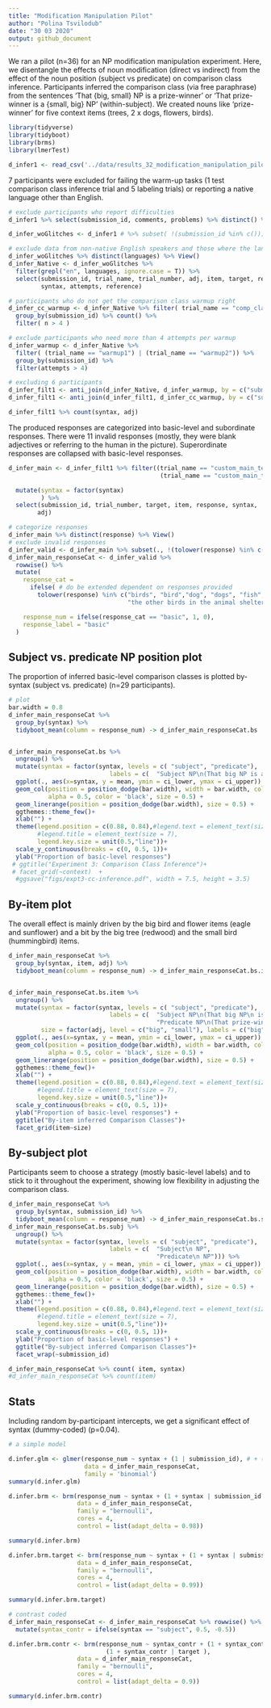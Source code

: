 ```yaml
---
title: "Modification Manipulation Pilot"
author: "Polina Tsvilodub"
date: "30 03 2020"
output: github_document
---
```


We ran a pilot (n=36) for an NP modification manipulation experiment. Here, we disentangle the effects of noun modification (direct vs indirect) from the effect of the noun position (subject vs predicate) on comparison class inference. 
Participants inferred the comparison class (via free paraphrase) from the sentences 'That {big, small} NP is a prize-winner' or 'That prize-winner is a {small, big} NP' (within-subject). We created nouns like 'prize-winner' for five context items (trees, 2 x dogs, flowers, birds).

``` r

library(tidyverse)
library(tidyboot)
library(brms)
library(lmerTest)
```

``` r

d_infer1 <- read_csv('../data/results_32_modification_manipulation_pilot.csv')
```
7 participants were excluded for failing the warm-up tasks (1 test comparison class inference trial and 5 labeling trials) or reporting a native language other than English.

``` r
# exclude participants who report difficulties
d_infer1 %>% select(submission_id, comments, problems) %>% distinct() %>% View()

d_infer_woGlitches <- d_infer1 # %>% subset( !(submission_id %in% c()))

# exclude data from non-native English speakers and those where the language information is missing
d_infer_woGlitches %>% distinct(languages) %>% View()
d_infer_Native <- d_infer_woGlitches %>%
  filter(grepl("en", languages, ignore.case = T)) %>%
  select(submission_id, trial_name, trial_number, adj, item, target, response, botresponse,
         syntax, attempts, reference)

# participants who do not get the comparison class warmup right
d_infer_cc_warmup <- d_infer_Native %>% filter( trial_name == "comp_class_warmup") %>%
  group_by(submission_id) %>% count() %>%
  filter( n > 4 )

# exclude participants who need more than 4 attempts per warmup
d_infer_warmup <- d_infer_Native %>%
  filter( (trial_name == "warmup1") | (trial_name == "warmup2")) %>%
  group_by(submission_id) %>%
  filter(attempts > 4)

# excluding 6 participants
d_infer_filt1 <- anti_join(d_infer_Native, d_infer_warmup, by = c("submission_id"))
d_infer_filt1 <- anti_join(d_infer_filt1, d_infer_cc_warmup, by = c("submission_id"))

```

``` r
d_infer_filt1 %>% count(syntax, adj)
```
The produced responses are categorized into basic-level and subordinate responses. There were 11 invalid responses (mostly, they were blank adjectives or referring to the human in the picture).
Superordinate responses are collapsed with basic-level responses. 

``` r
d_infer_main <- d_infer_filt1 %>% filter((trial_name == "custom_main_text1")|
                                          (trial_name == "custom_main_text2")) %>%

  mutate(syntax = factor(syntax)
         ) %>%
  select(submission_id, trial_number, target, item, response, syntax,
        adj)

# categorize responses
d_infer_main %>% distinct(response) %>% View()
# exclude invalid responses
d_infer_valid <- d_infer_main %>% subset(., !(tolower(response) %in% c( "human", "small", "place", "man", "little", "winner", "yes", "swifts", "size"))) # 11 responses excluded
d_infer_main_responseCat <- d_infer_valid %>%
  rowwise() %>%
  mutate(  
    response_cat =
      ifelse( # do be extended dependent on responses provided
        tolower(response) %in% c("birds", "bird","dog", "dogs", "fish","flower", "flowers","trees", "tree", "other dogs", "other flowers", "plant", "plants", "animals", "flowers in the garden", "all the other trees", 
                                 "the other birds in the animal shelter", "all the other dogs at the dog park", "dogs at the dog show"), "basic", "subordinate"),

    response_num = ifelse(response_cat == "basic", 1, 0),
    response_label = "basic"
  )
```

## Subject vs. predicate NP position plot

The proportion of inferred basic-level comparison classes is plotted by-syntax (subject vs. predicate) (n=29 participants).
``` r
# plot
bar.width = 0.8
d_infer_main_responseCat %>%  
  group_by(syntax) %>%
  tidyboot_mean(column = response_num) -> d_infer_main_responseCat.bs


d_infer_main_responseCat.bs %>%
  ungroup() %>%
  mutate(syntax = factor(syntax, levels = c( "subject", "predicate"),
                            labels = c(  "Subject NP\n(That big NP is a prize-winner)", "Predicate NP\n(That prize-winner is a big NP)"))) %>%
  ggplot(., aes(x=syntax, y = mean, ymin = ci_lower, ymax = ci_upper)) +
  geom_col(position = position_dodge(bar.width), width = bar.width, color= 'black',
           alpha = 0.5, color = 'black', size = 0.5) +
  geom_linerange(position = position_dodge(bar.width), size = 0.5) +
  ggthemes::theme_few()+
  xlab("") +
  theme(legend.position = c(0.88, 0.84),#legend.text = element_text(size = 7),
        #legend.title = element_text(size = 7), 
        legend.key.size = unit(0.5,"line"))+
  scale_y_continuous(breaks = c(0, 0.5, 1))+
  ylab("Proportion of basic-level responses")
 # ggtitle("Experiment 3: Comparison Class Inference")+
 # facet_grid(~context)  +
  #ggsave("figs/expt3-cc-inference.pdf", width = 7.5, height = 3.5)
```
## By-item plot

The overall effect is mainly driven by the big bird and flower items (eagle and sunflower) and a bit by the big tree (redwood) and the small bird (hummingbird) items.
``` r
d_infer_main_responseCat %>%  
  group_by(syntax, item, adj) %>%
  tidyboot_mean(column = response_num) -> d_infer_main_responseCat.bs.item


d_infer_main_responseCat.bs.item %>%
  ungroup() %>%
  mutate(syntax = factor(syntax, levels = c( "subject", "predicate"),
                            labels = c(  "Subject NP\n(That big NP\n is a prize-winner)", 
                                         "Predicate NP\n(That prize-winner\n is a big NP)")),
         size = factor(adj, level = c("big", "small"), labels = c("big", "small"))) %>%
  ggplot(., aes(x=syntax, y = mean, ymin = ci_lower, ymax = ci_upper)) +
  geom_col(position = position_dodge(bar.width), width = bar.width, color= 'black',
           alpha = 0.5, color = 'black', size = 0.5) +
  geom_linerange(position = position_dodge(bar.width), size = 0.5) +
  ggthemes::theme_few()+
  xlab("") +
  theme(legend.position = c(0.88, 0.84),#legend.text = element_text(size = 7),
        #legend.title = element_text(size = 7), 
        legend.key.size = unit(0.5,"line"))+
  scale_y_continuous(breaks = c(0, 0.5, 1))+
  ylab("Proportion of basic-level responses") +
  ggtitle("By-item inferred Comparison Classes")+
  facet_grid(item~size)

```

## By-subject plot
Participants seem to choose a strategy (mostly basic-level labels) and to stick to it throughout the experiment, showing low flexibility in adjusting the comparison class. 
``` r
d_infer_main_responseCat %>%  
  group_by(syntax, submission_id) %>%
  tidyboot_mean(column = response_num) -> d_infer_main_responseCat.bs.subj
d_infer_main_responseCat.bs.subj %>%
  ungroup() %>%
  mutate(syntax = factor(syntax, levels = c( "subject", "predicate"),
                            labels = c(  "Subject\n NP", 
                                         "Predicate\n NP"))) %>%
  ggplot(., aes(x=syntax, y = mean, ymin = ci_lower, ymax = ci_upper)) +
  geom_col(position = position_dodge(bar.width), width = bar.width, color= 'black',
           alpha = 0.5, color = 'black', size = 0.5) +
  geom_linerange(position = position_dodge(bar.width), size = 0.5) +
  ggthemes::theme_few()+
  xlab("") +
  theme(legend.position = c(0.88, 0.84),#legend.text = element_text(size = 7),
        #legend.title = element_text(size = 7), 
        legend.key.size = unit(0.5,"line"))+
  scale_y_continuous(breaks = c(0, 0.5, 1))+
  ylab("Proportion of basic-level responses") +
  ggtitle("By-subject inferred Comparison Classes")+
  facet_wrap(~submission_id)
```

``` r
d_infer_main_responseCat %>% count( item, syntax)
#d_infer_main_responseCat %>% count(item)
```

## Stats

Including random by-participant intercepts, we get a significant effect of syntax (dummy-coded) (p=0.04).
``` r
# a simple model

d.infer.glm <- glmer(response_num ~ syntax + (1 | submission_id), # + (0 + syntax || item), 
                     data = d_infer_main_responseCat,
                     family = 'binomial')
summary(d.infer.glm)
```

``` r
d.infer.brm <- brm(response_num ~ syntax + (1 + syntax | submission_id ) + (1 + syntax | target ),
                   data = d_infer_main_responseCat,
                   family = "bernoulli",
                   cores = 4,
                   control = list(adapt_delta = 0.98))

summary(d.infer.brm)
```

``` r
d.infer.brm.target <- brm(response_num ~ syntax + (1 + syntax | submission_id ) + (1 + syntax | item ),
                   data = d_infer_main_responseCat,
                   family = "bernoulli",
                   cores = 4,
                   control = list(adapt_delta = 0.99))

summary(d.infer.brm.target)
```

``` r
# contrast coded
d_infer_main_responseCat <- d_infer_main_responseCat %>% rowwise() %>%
  mutate(syntax_contr = ifelse(syntax == "subject", 0.5, -0.5))

d.infer.brm.contr <- brm(response_num ~ syntax_contr + (1 + syntax_contr | submission_id ) + 
                           (1 + syntax_contr | target ),
                   data = d_infer_main_responseCat,
                   family = "bernoulli",
                   cores = 4,
                   control = list(adapt_delta = 0.9))

summary(d.infer.brm.contr)
```